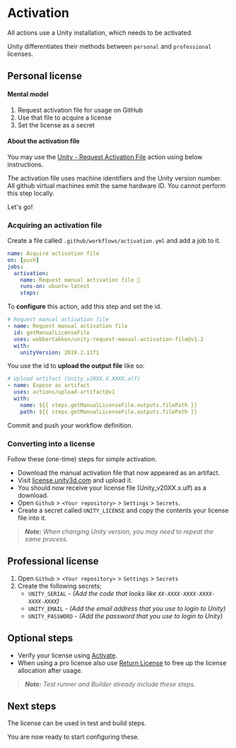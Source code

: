 # Activation

All actions use a Unity installation, which needs to be activated.

Unity differentiates their methods between `personal` and `professional` licenses.

## Personal license

#### Mental model

1. Request activation file for usage on GitHub
2. Use that file to acquire a license
3. Set the license as a secret

#### About the activation file

You may use the
[Unity - Request Activation File](https://github.com/marketplace/actions/unity-request-activation-file)
action using below instructions.

The activation file uses machine identifiers and the Unity version number. All github virtual
machines emit the same hardware ID. You cannot perform this step locally.

Let's go!

### Acquiring an activation file

Create a file called `.github/workflows/activation.yml` and add a job to it.

```yaml
name: Acquire activation file
on: [push]
jobs:
  activation:
    name: Request manual activation file 🔑
    runs-on: ubuntu-latest
    steps:
```

To **configure** this action, add this step and set the id.

```yaml
# Request manual activation file
- name: Request manual activation file
  id: getManualLicenseFile
  uses: webbertakken/unity-request-manual-activation-file@v1.2
  with:
    unityVersion: 2019.2.11f1
```

You use the id to **upload the output file** like so:

```yaml
# Upload artifact (Unity_v20XX.X.XXXX.alf)
- name: Expose as artifact
  uses: actions/upload-artifact@v1
  with:
    name: ${{ steps.getManualLicenseFile.outputs.filePath }}
    path: ${{ steps.getManualLicenseFile.outputs.filePath }}
```

Commit and push your workflow definition.

### Converting into a license

Follow these (one-time) steps for simple activation.

- Download the manual activation file that now appeared as an artifact.
- Visit [license.unity3d.com](https://license.unity3d.com/manual) and upload it.
- You should now receive your license file (Unity_v20XX.x.ulf) as a download.
- Open `Github` > `<Your repository>` > `Settings` > `Secrets`.
- Create a secret called `UNITY_LICENSE` and copy the contents your license file into it.

> _**Note:** When changing Unity version, you may need to repeat the same process._

## Professional license

1. Open `Github` > `<Your repository>` > `Settings` > `Secrets`
2. Create the following secrets;
   - `UNITY_SERIAL` - _(Add the code that looks like `XX-XXXX-XXXX-XXXX-XXXX-XXXX`)_
   - `UNITY_EMAIL` - _(Add the email address that you use to login to Unity)_
   - `UNITY_PASSWORD` - _(Add the password that you use to login to Unity)_

## Optional steps

- Verify your license using [Activate](https://github.com/marketplace/actions/unity-activate).
- When using a pro license also use
  [Return License](https://github.com/marketplace/actions/unity-return-license) to free up the
  license allocation after usage.

> _**Note:** Test runner and Builder already include these steps._

## Next steps

The license can be used in test and build steps.

You are now ready to start configuring these.
